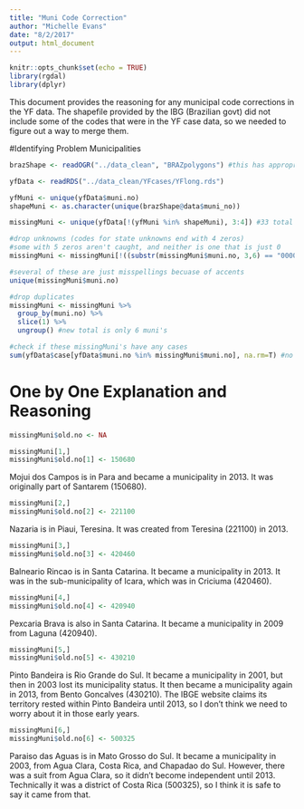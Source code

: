 ```yaml
---
title: "Muni Code Correction"
author: "Michelle Evans"
date: "8/2/2017"
output: html_document
---
```


```r
knitr::opts_chunk$set(echo = TRUE)
library(rgdal)
library(dplyr)
```

This document provides the reasoning for any municipal code corrections in the YF data. The shapefile provided by the IBG (Brazilian govt) did not include some of the codes that were in the YF case data, so we needed to figure out a way to merge them.

#Identifying Problem Municipalities

```r
brazShape <- readOGR("../data_clean", "BRAZpolygons") #this has appropriate codes
```

```r
yfData <- readRDS("../data_clean/YFcases/YFlong.rds")
```

```r
yfMuni <- unique(yfData$muni.no)
shapeMuni <- as.character(unique(brazShape@data$muni_no))

missingMuni <- unique(yfData[!(yfMuni %in% shapeMuni), 3:4]) #33 total (this includes the nearly unknown and imported)

#drop unknowns (codes for state unknowns end with 4 zeros)
#some with 5 zeros aren't caught, and neither is one that is just 0
missingMuni <- missingMuni[!((substr(missingMuni$muni.no, 3,6) == "0000")| (substr(missingMuni$muni.no, 3,6) == "+05") | missingMuni$muni.no==0),] #results in 11 total

#several of these are just misspellings becuase of accents
unique(missingMuni$muni.no) 

#drop duplicates
missingMuni <- missingMuni %>%
  group_by(muni.no) %>%
  slice(1) %>%
  ungroup() #new total is only 6 muni's

#check if these missingMuni's have any cases
sum(yfData$case[yfData$muni.no %in% missingMuni$muni.no], na.rm=T) #no cases
```

# One by One Explanation and Reasoning

```r
missingMuni$old.no <- NA
```


```r
missingMuni[1,]
missingMuni$old.no[1] <- 150680
```

Mojui dos Campos is in Para and became a municipality in 2013. It was originally part of Santarem (150680).


```r
missingMuni[2,]
missingMuni$old.no[2] <- 221100
```

Nazaria is in Piaui, Teresina. It was created from Teresina (221100) in 2013.

```r
missingMuni[3,]
missingMuni$old.no[3] <- 420460
```

Balneario Rincao is in Santa Catarina. It became a municipality in 2013. It was in the sub-municipality of Icara, which was in Criciuma (420460).

```r
missingMuni[4,]
missingMuni$old.no[4] <- 420940
```

Pexcaria Brava is also in Santa Catarina. It became a municipality in 2009 from Laguna (420940).

```r
missingMuni[5,]
missingMuni$old.no[5] <- 430210
```

Pinto Bandeira is Rio Grande do Sul. It became a municipality in 2001, but then in 2003 lost its municipality status. It then became a municipality again in 2013, from Bento Goncalves (430210). The IBGE website claims its territory rested within Pinto Bandeira until 2013, so I don't think we need to worry about it in those early years.

```r
missingMuni[6,]
missingMuni$old.no[6] <- 500325
```

Paraiso das Aguas is in Mato Grosso do Sul. It became a municipality in 2003, from Agua Clara, Costa Rica, and Chapadao do Sul. However,  there was a suit from Agua Clara, so it didn't become independent until 2013. Technically it was a district of Costa Rica (500325), so I think it is safe to say it came from that.